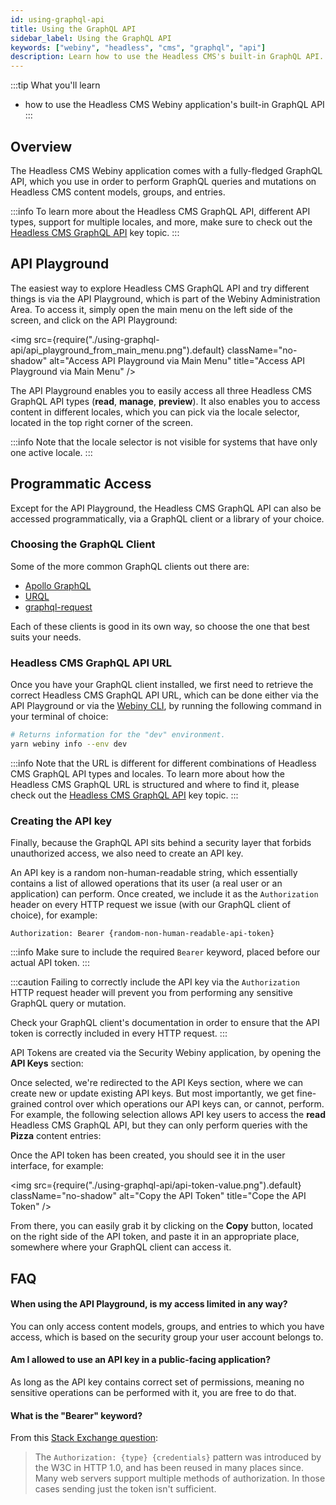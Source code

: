 ```yaml
---
id: using-graphql-api
title: Using the GraphQL API
sidebar_label: Using the GraphQL API
keywords: ["webiny", "headless", "cms", "graphql", "api"]
description: Learn how to use the Headless CMS's built-in GraphQL API.
---
```



:::tip What you'll learn
- how to use the Headless CMS Webiny application's built-in GraphQL API
:::

## Overview

The Headless CMS Webiny application comes with a fully-fledged GraphQL API, which you use in order to perform GraphQL queries and mutations on Headless CMS content models, groups, and entries.

:::info
To learn more about the Headless CMS GraphQL API, different API types, support for multiple locales, and more, make sure to check out the [Headless CMS GraphQL API](/docs/key-topics/webiny-applications/headless-cms/graphql-api) key topic.
:::

## API Playground

The easiest way to explore Headless CMS GraphQL API and try different things is via the API Playground, which is part of the Webiny Administration Area. To access it, simply open the main menu on the left side of the screen, and click on the API Playground:

<!-- vale off -->

<img
  src={require("./using-graphql-api/api_playground_from_main_menu.png").default}
  className="no-shadow"
  alt="Access API Playground via Main Menu"
  title="Access API Playground via Main Menu"
/>

<!-- vale on -->


The API Playground enables you to easily access all three Headless CMS GraphQL API types (**read**, **manage**, **preview**). It also enables you to access content in different locales, which you can pick via the locale selector, located in the top right corner of the screen.

<CenteredImage alt="Switch Locale via the Locale Selector" src={apiPlaygroundSwitchLocale} />

:::info
Note that the locale selector is not visible for systems that have only one active locale.
:::

## Programmatic Access

Except for the API Playground, the Headless CMS GraphQL API can also be accessed programmatically, via a GraphQL client or a library of your choice.

### Choosing the GraphQL Client

Some of the more common GraphQL clients out there are:

- [Apollo GraphQL](https://www.apollographql.com/docs/react/)
- [URQL](https://formidable.com/open-source/urql/)
- [graphql-request](https://www.npmjs.com/package/graphql-request)

Each of these clients is good in its own way, so choose the one that best suits your needs.

### Headless CMS GraphQL API URL
Once you have your GraphQL client installed, we first need to retrieve the correct Headless CMS GraphQL API URL, which can be done either via the API Playground or via the [Webiny CLI](/docs/key-topics/webiny-cli), by running the following command in your terminal of choice:

```bash
# Returns information for the "dev" environment.
yarn webiny info --env dev
```

:::info
Note that the URL is different for different combinations of Headless CMS GraphQL API types and locales. To learn more about how the Headless CMS GraphQL URL is structured and where to find it, please check out the [Headless CMS GraphQL API](/docs/key-topics/webiny-applications/headless-cms/graphql-api#the-graphql-api-url-structure) key topic.
:::

### Creating the API key

Finally, because the GraphQL API sits behind a security layer that forbids unauthorized access, we also need to create an API key.

An API key is a random non-human-readable string, which essentially contains a list of allowed operations that its user (a real user or an application) can perform. Once created, we include it as the `Authorization` header on every HTTP request we issue (with our GraphQL client of choice), for example:

```
Authorization: Bearer {random-non-human-readable-api-token}
```

:::info
Make sure to include the required `Bearer` keyword, placed before our actual API token.
:::

:::caution
Failing to correctly include the API key via the `Authorization` HTTP request header will prevent you from performing any sensitive GraphQL query or mutation.

Check your GraphQL client's documentation in order to ensure that the API token is correctly included in every HTTP request.
:::

API Tokens are created via the Security Webiny application, by opening the **API Keys** section:

<CenteredImage alt="Security - API Keys" src={securityApiKeys} />

Once selected, we're redirected to the API Keys section, where we can create new or update existing API keys. But most importantly, we get fine-grained control over which operations our API keys can, or cannot, perform. For example, the following selection allows API key users to access the **read** Headless CMS GraphQL API, but they can only perform queries with the **Pizza** content entries:

<CenteredImage alt="Fine-grained Access Controls" src={securityApiKeysForm} />

Once the API token has been created, you should see it in the user interface, for example:
<!-- vale off -->

<img
  src={require("./using-graphql-api/api-token-value.png").default}
  className="no-shadow"
  alt="Copy the API Token"
  title="Cope the API Token"
/>

<!-- vale on -->

From there, you can easily grab it by clicking on the **Copy** button, located on the right side of the API token, and paste it in an appropriate place, somewhere where your GraphQL client can access it.

## FAQ

#### When using the API Playground, is my access limited in any way?

You can only access content models, groups, and entries to which you have access, which is based on the security group your user account belongs to.

#### Am I allowed to use an API key in a public-facing application?

As long as the API key contains correct set of permissions, meaning no sensitive operations can be performed with it, you are free to do that.

#### What is the "Bearer" keyword?

From this [Stack Exchange question](https://security.stackexchange.com/a/120244):

> The `Authorization: {type} {credentials}` pattern was introduced by the W3C in HTTP 1.0, and has been reused in many places since. Many web servers support multiple methods of authorization. In those cases sending just the token isn't sufficient.
